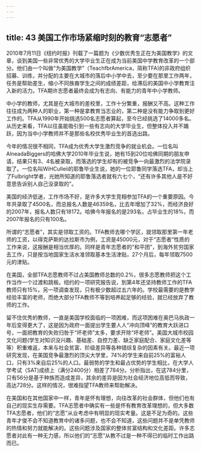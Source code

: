 ```yaml
---
---
---
```

title: 43 美国工作市场紧缩时刻的教育“志愿者”
---




2010年7月11日《纽约时报》刊载了一篇题为《少数优秀生正在为美国教学》的文章，谈到美国一些非常优秀的大学毕业生正在成为当前美国中学教育改革的一个部分。他们由一个叫做“为美国教学”（TeachfbrAmerica，简称TFA)的非政府组织招募、训练，并分配的主要在大城市的落后中小学中去，至少要在那里工作两年，任务是帮助差生，缩小不同族裔学生之间的成绩差距，给滞后的美国中小学教育注入新的活力。TFA期许志愿者最终会成为有志向、有能力的青年中小学教师。

中小学的教师，尤其是在大城市的差校里，工作十分繁重，报酬又不高。这种工作往往成为两种人的职业，第一种是拿教育当志业的，第二种是没有能力争取到更好工作的。TFA从1990年开始挑选500名志愿者算起，至今已经挑选了14000多名。从历史来看，TFA以往虽能吸引到一些有志向的大学毕业生，但整体投入并不踊跃，因为当中小学教师并不是那些名校优秀毕业生的首选出路。

今年的情况很不相同，TFA成为优秀大学生激烈竞争的就业机会。一位名叫AlneadaBiggers的哈佛大学2010年毕业生说，她有15到20位哈佛同期的朋友申请，结果只有3、4名被录取，而落选的学生却有的被竞争一向最激烈的法学院录取了。一位名叫WiHCulleii的耶鲁毕业生说，她的一位耶鲁同学落选TFA，却当上了Fulbright学者，光她所知道的耶鲁落选者就有六七个，“还有许多其他人是不好意思告诉别人自己没录取的”。

美国的经济低迷，工作市场不好，是许多大学生竞相参加TFA的一个重要原因。今年共录取了4500名，而总报名人数是46359名，比去年增加了32%，而经济良好的2007年，报名人数只有18172。哈佛今年报名的是293名，占毕业生的18%，而2007年报名的只有100名。

所谓的“志愿者”，其实是领取工资的。TFA教师去哪个学区，就领取那里第一年老师的工资，以得克萨斯的达拉斯市为例，工资是45000元，对于“志愿者”性质的工作来说，这报酬是相当优厚的。同样是青年志愿者的“和平团”，到海外贫穷国家去工作，只是按当地国家生活水准领取基本生活津贴，27个月后，每年领取7500元的津贴。

在美国，全部TFA志愿教师不过占美国教师总数的0.2%，很多志愿教师把这个工作当作一个过渡和跳板。纽约的一项研究报告说，到第4年还坚持教师工作的TFA教师只有15%，另一项调查发现，只有极少数超过五六年的。学校最需要的是教学经验丰富的老师，而绝大部分TFA教师不等到培养起足够的经验，就已经放弃了教师的工作。

留不住优秀的教师，一直是美国学校面临的一项困难，而这项困难在奥巴马执政一年后变得更大了，这是因为政府一面提出学生要人人“冲向顶峰”的教育大跃进口号，一面把教育的失败归咎于“坏老师”太多，要求开除“坏老师”。美国大城市校园文化问题(学生对知识没兴趣、基础差、自控力差、缺乏家庭配合、家庭文化差等等）积重难返，本来与社会贫富、阶级差异等各种错综复杂的因素有关。最近一项研究发现，在美国竞争最激烈的顶尖大学里，74%的学生来自前25%的富裕人口，只有3%来自后25%的人口。最弱势的学生和最占优势的学生相比，在大学人学考试（SAT)成绩上（满分2400分）相差了784分。分析指出，在这784分里，只有56分是基于种族而造成差异，其余的差异是因为社会经济地位高低而导致，高达728分。这样的情况，很难指望TFA教师来帮助解决。

在美国和在其他国家中一样，青年是怀有理想，向往改革的社会群体，但他们也有自己的现实生存需要。TFA志愿者中确实有一些是怀有教育改革理想的，但大多数TFA志愿者，他们的“志愿”从业考虑中有明显的现实考量。这是不足为奇的。这些青年才俊不会不知道教育中的诸多问题，也不会不知道，这些问题并不是单凭教师的热情和努力就能解决的。这些问题涉及国家的整体贫富结构和文化差距。许多志愿者对此有一种无力感，所以他们的“志愿”从教不过是一种不得已的临时工作出路而已。